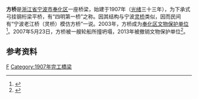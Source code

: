 {{Infobox Bridge
|bridge_name=方桥
|image=Fang Bridge (ningbo).jpg
|caption=撞塌前的方桥 
|crosses= [[东江_(宁波)|东江]]（[[奉化江|奉化江]]支流）
|locale= [[浙江省|浙江省]][[宁波市|宁波市]][[奉化区|奉化区]]
|design=下承式弓挂钢桁梁平桥
|length= 85.5米
|open= 1907年
|collapsed=2007年5月23日 
}}
'''方桥'''是[[浙江省|浙江省]][[宁波市|宁波市]][[奉化区|奉化区]]一座桥梁，始建于1907年（[[光绪|光绪]]三十三年），为下承式弓挂钢桁梁平桥，有“四明第一桥”之称。因其结构与宁波[[灵桥|灵桥]]类似，因而民间有“宁波老江桥（灵桥）模仿方桥”一说。2003年，方桥成为[[奉化区文物保护单位|奉化区文物保护单位]]<ref>{{cite web|url=http://www.nbwb.net/pd_wwbh/info.aspx?Id=1614&type=2|title=方桥|publisher=宁波文化遗产保护网|date=2005-12-01|accessdate=2013-10-27|archive-url=https://web.archive.org/web/20131029190149/http://www.nbwb.net/pd_wwbh/info.aspx?Id=1614&type=2|archive-date=2013-10-29|dead-url=no}}</ref>。2007年5月23日，方桥被一艘轮船所撞坍塌，2013年被撤销文物保护单位<ref>{{cite web|url=http://zfxxgk.fh.gov.cn/auto80/auto81/201304/t20130421_96465.html|title=奉化市人民政府关于核定公布第七批市级文物保护单位的通知|publisher=奉化市人民政府|date=2013-04-21|accessdate=2013-10-27|archive-url=https://web.archive.org/web/20131029195148/http://zfxxgk.fh.gov.cn/auto80/auto81/201304/t20130421_96465.html|archive-date=2013-10-29|dead-url=yes}}</ref>。

== 参考资料 ==
{{reflist}}

{{Ningbo-stub}}

[[Category:宁波桥梁|F]]
[[Category:1907年完工橋梁|Category:1907年完工橋梁]]